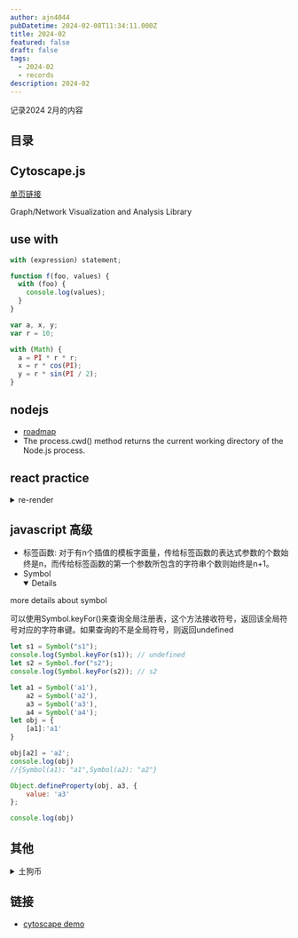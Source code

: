 ```yaml
---
author: ajn4044
pubDatetime: 2024-02-08T11:34:11.000Z
title: 2024-02
featured: false
draft: false
tags:
  - 2024-02
  - records
description: 2024-02
---
```


记录2024 2月的内容

## 目录

## Cytoscape.js

[单页链接](/fantastic/cytoscape)

Graph/Network Visualization and Analysis Library

## use with

```js
with (expression) statement;
```

```js
function f(foo, values) {
  with (foo) {
    console.log(values);
  }
}
```

```js
var a, x, y;
var r = 10;

with (Math) {
  a = PI * r * r;
  x = r * cos(PI);
  y = r * sin(PI / 2);
}
```

## nodejs

- [roadmap](https://roadmap.sh/nodejs)
- The process.cwd() method returns the current working directory of the Node.js process.

## react practice

<details>
<summary>re-render</summary>


<ReRender client:load />

```tsx
// This is a React Quiz from BFE.dev

import React, { useState, useEffect } from "react";

function A(props: { state: number }) {
  console.log("A");
  return <B />;
}

function B() {
  console.log("B");
  return <C />;
}

function C() {
  console.log("C");
  return null;
}

function D() {
  console.log("D");
  return null;
}

export default function App() {
  const [state, setState] = useState(0);
  useEffect(() => {
    setState(state => state + 1);
  }, []);
  console.log("App");
  return (
    <div>
      <A state={state} />
      <D />
    </div>
  );
}
```

result

```js
"App";
"A";
"B";
"C";
"D";
"App";
"A";
"B";
"C";
"D";
```

</details>

## javascript 高级

- 标签函数: 对于有n个插值的模板字面量，传给标签函数的表达式参数的个数始终是n，而传给标签函数的第一个参数所包含的字符串个数则始终是n+1。
- Symbol
  <details open>

<summary>more details about symbol</summary>

可以使用Symbol.keyFor()来查询全局注册表，这个方法接收符号，返回该全局符号对应的字符串键。如果查询的不是全局符号，则返回undefined

```js
let s1 = Symbol("s1");
console.log(Symbol.keyFor(s1)); // undefined
let s2 = Symbol.for("s2");
console.log(Symbol.keyFor(s2)); // s2
```

```js
let a1 = Symbol('a1'),
    a2 = Symbol('a2'),
    a3 = Symbol('a3'),
    a4 = Symbol('a4');
let obj = {
    [a1]:'a1'
}

obj[a2] = 'a2';
console.log(obj)
//{Symbol(a1): "a1",Symbol(a2): "a2"}

Object.defineProperty(obj, a3, {
    value: 'a3'
};

console.log(obj)

```

</details>

## 其他

<details>
<summary>土狗币</summary>

土狗币（Shiba Inu Coin）是一种加密货币，也称为狗狗币（Dogecoin）的变体。它是以日本狗狗品种柴犬命名的一种代币，其标志性的特征是在代币的标志和社区内使用了狗狗的形象。

土狗币最初于2020年11月推出，旨在成为一种社区驱动的数字货币，并且具有与狗狗币类似的精神和特点。它的创始人是一个匿名的开发者，他们的目标是建立一个更加去中心化的加密货币，以及支持动物救助和慈善事业。

与狗狗币一样，土狗币也在社交媒体上受到了广泛关注，特别是在Reddit等社区。它也经常被用作投机的对象，因为加密货币市场对于类似代币的价格波动非常敏感。

值得注意的是，加密货币市场是非常波动和风险较高的，投资者应该在投资之前进行充分的研究，并理解投资风险。

</details>

## 链接

- [cytoscape demo](https://js.cytoscape.org/#demos)
